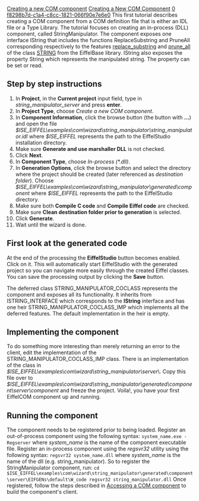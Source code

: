 [[Property:title|Creating a new COM component]]
[[Property:link_title|Creating a New COM Component]]
[[Property:weight|0]]
[[Property:uuid|f8298b7d-c1a4-c8cc-1821-066f90e7e6e0]]
This first tutorial describes creating a COM component from a COM definition file that is either an IDL file or a Type Library. The tutorial focuses on creating an in-process (DLL) component, called <eiffel>StringManipulator</eiffel>. The component exposes one interface <eiffel>IString</eiffel> that includes the functions <eiffel>ReplaceSubstring</eiffel> and <eiffel>PruneAll</eiffel> corresponding respectively to the features [[ref:libraries/base/reference/string_8_chart|<eiffel>replace_substring</eiffel>]] and [[ref:libraries/base/reference/string_8_chart|<eiffel>prune_all</eiffel>]] of the class [[ref:libraries/base/reference/string_8_chart|<eiffel>STRING</eiffel>]] from the EiffelBase library. <eiffel>IString</eiffel> also exposes the property <eiffel>String</eiffel> which represents the manipulated string. The property can be set or read. 
==Step by step instructions==
#  In '''Project''', in the '''Current project''' input field, type in ''string_manipulator_server'' and press '''enter'''. 
#  In '''Project Type''', choose ''Create a new COM component''. 
#  In '''Component Information''', click the browse button (the button with '''...''') and open the file ''$ISE_EIFFEL\examples\com\wizard\string_manipulator\string_manipulator.idl'' where ''$ISE_EIFFEL'' represents the path to the EiffelStudio installation directory. 
#  Make sure '''Generate and use marshaller DLL''' is not checked. 
#  Click '''Next'''. 
#  In '''Component Type''', choose ''In-process (*.dll)''. 
#  In '''Generation Options''', click the browse button and select the directory where the project should be created (later referenced as ''destination folder''). Choose ''$ISE_EIFFEL\examples\com\wizard\string_manipulator\generated\component'' where ''$ISE_EIFFEL'' represents the path to the EiffelStudio directory. 
#  Make sure both '''Compile C code''' and '''Compile Eiffel code''' are checked. 
#  Make sure '''Clean destination folder prior to generation''' is selected. 
#  Click '''Generate'''. 
#  Wait until the wizard is done. 

==First look at the generated code==

At the end of the processing the '''EiffelStudio''' button becomes enabled. Click on it. This will automatically start EiffelStudio with the generated project so you can navigate more easily through the created Eiffel classes. You can save the processing output by clicking the '''Save''' button. 

The deferred class <eiffel>STRING_MANIPULATOR_COCLASS</eiffel> represents the component and exposes all its functionality. It inherits from <eiffel>ISTRING_INTERFACE</eiffel> which corresponds to the '''IString''' interface and has one heir <eiffel>STRING_MANIPULATOR_COCLASS_IMP</eiffel> which implements all the deferred features. The default implementation in the heir is empty. 

==Implementing the component==
To do something more interesting than merely returning an error to the client, edit the implementation of the <eiffel>STRING_MANIPULATOR_COCLASS_IMP</eiffel> class. There is an implementation of the class in ''$ISE_EIFFEL\examples\com\wizard\string_manipulator\server''\. Copy this file over to ''$ISE_EIFFEL\examples\com\wizard\string_manipulator\generated\component\server\component'' and freeze the project. Voila!, you have your first EiffelCOM component up and running. 
==Running the component==
The component needs to be registered prior to being loaded. Register an out-of-process component using the following syntax: 
<code>
system_name.exe -Regserver</code>
where ''system_name'' is the name of the component executable file. Register an in-process component using the ''regsvr32'' utility using the following syntax: 
<code>
regsvr32 system_name.dll</code>
where ''system_name'' is the name of the dll (e.g. string_manipulator). So to register the <eiffel> StringManipulator</eiffel> component, run: 
<code>
cd $ISE_EIFFEL\examples\com\wizard\string_manipulator\generated\component\server\EIFGENs\default\W_code	
regsvr32 string_manipulator.dll</code>
Once registered, follow the steps described in [[Accessing a COM component|Accessing a COM component]]  to build the component's client. 
{{seealso|<br/>
[[Creating a new component from an Eiffel project|Creating a new component from an Eiffel Project]]  <br/>
[[Accessing a COM component|Accessing a COM component.]]  }}




